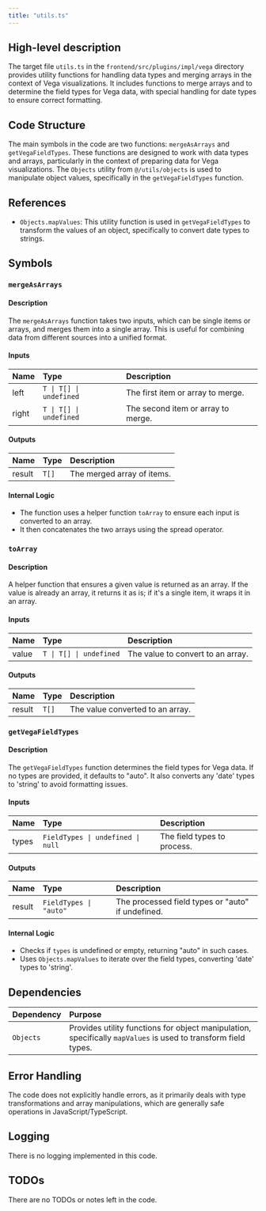 ```yaml
---
title: "utils.ts"
---
```


## High-level description

The target file `utils.ts` in the `frontend/src/plugins/impl/vega` directory provides utility functions for handling data types and merging arrays in the context of Vega visualizations. It includes functions to merge arrays and to determine the field types for Vega data, with special handling for date types to ensure correct formatting.

## Code Structure

The main symbols in the code are two functions: `mergeAsArrays` and `getVegaFieldTypes`. These functions are designed to work with data types and arrays, particularly in the context of preparing data for Vega visualizations. The `Objects` utility from `@/utils/objects` is used to manipulate object values, specifically in the `getVegaFieldTypes` function.

## References

- `Objects.mapValues`: This utility function is used in `getVegaFieldTypes` to transform the values of an object, specifically to convert date types to strings.

## Symbols

### `mergeAsArrays`
#### Description
The `mergeAsArrays` function takes two inputs, which can be single items or arrays, and merges them into a single array. This is useful for combining data from different sources into a unified format.

#### Inputs
| Name  | Type         | Description                                      |
|:------|:-------------|:-------------------------------------------------|
| left  | `T \| T[] \| undefined` | The first item or array to merge.          |
| right | `T \| T[] \| undefined` | The second item or array to merge.         |

#### Outputs
| Name  | Type  | Description                |
|:------|:------|:---------------------------|
| result | `T[]` | The merged array of items. |

#### Internal Logic
- The function uses a helper function `toArray` to ensure each input is converted to an array.
- It then concatenates the two arrays using the spread operator.

### `toArray`
#### Description
A helper function that ensures a given value is returned as an array. If the value is already an array, it returns it as is; if it's a single item, it wraps it in an array.

#### Inputs
| Name  | Type         | Description                        |
|:------|:-------------|:-----------------------------------|
| value | `T \| T[] \| undefined` | The value to convert to an array. |

#### Outputs
| Name  | Type  | Description                |
|:------|:------|:---------------------------|
| result | `T[]` | The value converted to an array. |

### `getVegaFieldTypes`
#### Description
The `getVegaFieldTypes` function determines the field types for Vega data. If no types are provided, it defaults to "auto". It also converts any 'date' types to 'string' to avoid formatting issues.

#### Inputs
| Name  | Type                      | Description                        |
|:------|:--------------------------|:-----------------------------------|
| types | `FieldTypes \| undefined \| null` | The field types to process.         |

#### Outputs
| Name  | Type                  | Description                                      |
|:------|:----------------------|:-------------------------------------------------|
| result | `FieldTypes \| "auto"` | The processed field types or "auto" if undefined. |

#### Internal Logic
- Checks if `types` is undefined or empty, returning "auto" in such cases.
- Uses `Objects.mapValues` to iterate over the field types, converting 'date' types to 'string'.

## Dependencies

| Dependency | Purpose                                      |
|:-----------|:---------------------------------------------|
| `Objects`  | Provides utility functions for object manipulation, specifically `mapValues` is used to transform field types. |

## Error Handling

The code does not explicitly handle errors, as it primarily deals with type transformations and array manipulations, which are generally safe operations in JavaScript/TypeScript.

## Logging

There is no logging implemented in this code.

## TODOs

There are no TODOs or notes left in the code.